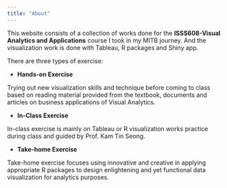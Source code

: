 ```yaml
---
title: "About"
---
```


This website consists of a collection of works done for the **ISSS608-Visual Analytics and Applications** course I took in my MITB journey. And the visualization work is done with Tableau, R packages and Shiny app.

There are three types of exercise:

-   **Hands-on Exercise**

Trying out new visualization skills and technique before coming to class based on reading material provided from the textbook, documents and articles on business applications of Visual Analytics.

-   **In-Class Exercise**

In-class exercise is mainly on Tableau or R visualization works practice during class and guided by Prof. Kam Tin Seong.

-   **Take-home Exercise**

Take-home exercise focuses using innovative and creative in applying appropriate R packages to design enlightening and yet functional data visualization for analytics purposes.
